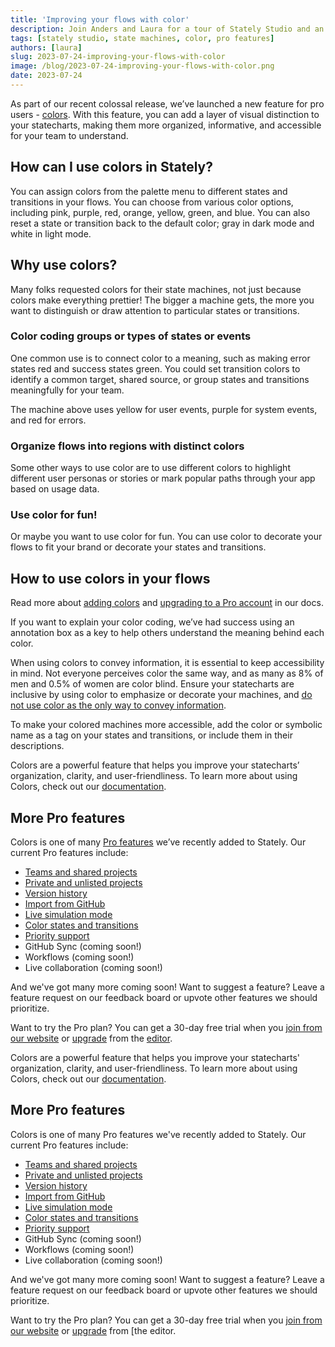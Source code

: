 ```yaml
---
title: 'Improving your flows with color'
description: Join Anders and Laura for a tour of Stately Studio and an introduction to state machines featuring the next release of Stately Studio.
tags: [stately studio, state machines, color, pro features]
authors: [laura]
slug: 2023-07-24-improving-your-flows-with-color
image: /blog/2023-07-24-improving-your-flows-with-color.png
date: 2023-07-24
---
```


As part of our recent colossal release, we’ve launched a new feature for pro users - [colors](/docs/colors). With this feature, you can add a layer of visual distinction to your statecharts, making them more organized, informative, and accessible for your team to understand.

<p>
  <ThemedImage
    alt="State machine showing how to choose colors from the color palette, and the colors for default (grey in darkmode, white in lightmode), pink, purple, red, orange, yellow, green, and blue states and transitions."
    sources={{
      light: '/blog/2023-07-24-improving-your-flows-with-color/choosing-colors.png',
      dark: '/blog/2023-07-24-improving-your-flows-with-color/choosing-colors-dm.png',
    }}
  />
</p>

<!-- truncate -->

## How can I use colors in Stately?

You can assign colors from the palette menu to different states and transitions in your flows. You can choose from various color options, including pink, purple, red, orange, yellow, green, and blue. You can also reset a state or transition back to the default color; gray in dark mode and white in light mode.

<EmbedMachine name="" embedURL="https://stately.ai/registry/editor/embed/7b5d60dc-94b0-4a1e-9ade-ea644b8cc35f?machineId=34da5c64-3aed-455d-883b-8b6d5ac4c9d5" />

## Why use colors?

Many folks requested colors for their state machines, not just because colors make everything prettier! The bigger a machine gets, the more you want to distinguish or draw attention to particular states or transitions.

### Color coding groups or types of states or events

One common use is to connect color to a meaning, such as making error states red and success states green. You could set transition colors to identify a common target, shared source, or group states and transitions meaningfully for your team.

<EmbedMachine name="" embedURL="https://stately.ai/registry/editor/embed/7b5d60dc-94b0-4a1e-9ade-ea644b8cc35f?machineId=8b2c257c-2060-45a5-bdb1-e91b7f5c9318" />

The machine above uses yellow for user events, purple for system events, and red for errors.

### Organize flows into regions with distinct colors

Some other ways to use color are to use different colors to highlight different user personas or stories or mark popular paths through your app based on usage data.

<EmbedMachine name="" embedURL="https://stately.ai/registry/editor/embed/7b5d60dc-94b0-4a1e-9ade-ea644b8cc35f?machineId=35d9c021-9b00-4c6f-85c9-1f2fece5d0c5" />

### Use color for fun!

Or maybe you want to use color for fun. You can use color to decorate your flows to fit your brand or decorate your states and transitions.

<EmbedMachine name="" embedURL="https://stately.ai/registry/editor/embed/7b5d60dc-94b0-4a1e-9ade-ea644b8cc35f?machineId=e35f9079-722e-4812-8103-e63ada46456f" />

## How to use colors in your flows

Read more about [adding colors](#) and [upgrading to a Pro account](#) in our docs.

If you want to explain your color coding, we’ve had success using an annotation box as a key to help others understand the meaning behind each color.

<p>
  <ThemedImage
    alt="State machine showing how to choose colors from the color palette, and the colors for default (grey in darkmode, white in lightmode), pink, purple, red, orange, yellow, green, and blue states and transitions."
    sources={{
      light: '/blog/2023-07-24-improving-your-flows-with-color/color-key.png',
      dark: '/blog/2023-07-24-improving-your-flows-with-color/color-key-dm.png',
    }}
  />
</p>


When using colors to convey information, it is essential to keep accessibility in mind. Not everyone perceives color the same way, and as many as 8% of men and 0.5% of women are color blind. Ensure your statecharts are inclusive by using color to emphasize or decorate your machines, and [do not use color as the only way to convey information](https://www.w3.org/WAI/WCAG21/Understanding/use-of-color.html).

To make your colored machines more accessible, add the color or symbolic name as a tag on your states and transitions, or include them in their descriptions.

<EmbedMachine name="" embedURL="https://stately.ai/registry/editor/embed/7b5d60dc-94b0-4a1e-9ade-ea644b8cc35f?machineId=9a62b8b1-b5a3-4b15-a5ed-acfe5f65da80" />

Colors are a powerful feature that helps you improve your statecharts’ organization, clarity, and user-friendliness. To learn more about using Colors, check out our [documentation](#).

## More Pro features

Colors is one of many [Pro features](#) we’ve recently added to Stately. Our current Pro features include:

- [Teams and shared projects](#)
- [Private and unlisted projects](#)
- [Version history](#)
- [Import from GitHub](#)
- [Live simulation mode](#)
- [Color states and transitions](#)
- [Priority support](#)
- GitHub Sync (coming soon!)
- Workflows (coming soon!)
- Live collaboration (coming soon!)

And we've got many more coming soon! Want to suggest a feature? Leave a feature request on our feedback board or upvote other features we should prioritize.

Want to try the Pro plan? You can get a 30-day free trial when you [join from our website](#) or [upgrade](#) from the [editor](https://state.new).



Colors are a powerful feature that helps you improve your statecharts' organization, clarity, and user-friendliness. To learn more about using Colors, check out our [documentation](/docs/colors).

## More Pro features

Colors is one of many Pro features we've recently added to Stately. Our current Pro features include:

- [Teams and shared projects](/docs/teams)
- [Private and unlisted projects](/docs/projects#change-a-projects-visibility)
- [Version history](/docs/versions)
- [Import from GitHub](/docs/import-from-github)
- [Live simulation mode](/docs/live-simulation)
- [Color states and transitions](/docs/colors)
- [Priority support](/docs/studio-pro-plan#priority-support)
- GitHub Sync (coming soon!)
- Workflows (coming soon!)
- Live collaboration (coming soon!)

And we've got many more coming soon! Want to suggest a feature? Leave a feature request on our feedback board or upvote other features we should prioritize.

Want to try the Pro plan? You can get a 30-day free trial when you [join from our website](/pricing) or [upgrade](/docs/upgrade) from [the editor.